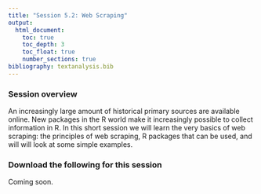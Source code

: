 ```yaml
---
title: "Session 5.2: Web Scraping"
output: 
  html_document:
    toc: true
    toc_depth: 3
    toc_float: true
    number_sections: true
bibliography: textanalysis.bib
---
```


### Session overview

An increasingly large amount of historical primary sources are available online. New packages in the R world make it increasingly possible to collect information in R. In this short session we will learn the very basics of web scraping: the principles of web scraping, R packages that can be used, and will will look at some simple examples. 

### Download the following for this session

<!-- [Script for this session](scripts/Day5-web-scraping.R). -->

Coming soon.